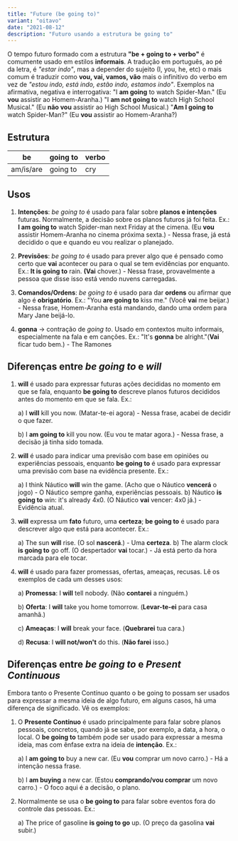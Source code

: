 ```yaml
---
title: "Future (be going to)"
variant: "oitavo"
date: "2021-08-12"
description: "Futuro usando a estrutura be going to"
---
```


O tempo futuro formado com a estrutura **"be + going to + verbo"** é comumente usado em estilos **informais**. A tradução em português, ao pé da letra, é _"estar indo"_, mas a depender do sujeito (I, you, he, etc) o mais comum é traduzir como **vou, vai, vamos, vão** mais o infinitivo do verbo em vez de _"estou indo, está indo, estão indo, estamos indo"_. Exemplos na afirmativa, negativa e interrogativa:
"I **am going** to watch Spider-Man." (Eu **vou** assistir ao Homem-Aranha.)
"I **am not going to** watch High School Musical." (Eu **não vou** assistir ao High School Musical.)
"**Am I going to** watch Spider-Man?" (Eu **vou** assistir ao Homem-Aranha?)

## Estrutura

| be        | going to | verbo |
| --------- | -------- | ----- |
| am/is/are | going to | cry   |

## Usos

1. **Intenções**: _be going to_ é usado para falar sobre **planos e intenções** futuras. Normalmente, a decisão sobre os planos futuros já foi feita. Ex.: **I am going to** watch Spider-man next Friday at the cimena. (Eu **vou** assistir Homem-Aranha no cinema próxima sexta.) - Nessa frase, já está decidido o que e quando eu vou realizar o planejado.

2. **Previsões**: _be going to_ é usado para prever algo que é pensado como certo que **vai** acontecer ou para o qual se tem evidências por enquanto. Ex.: **It is going to** rain. **(Vai** chover.) - Nessa frase, provavelmente a pessoa que disse isso está vendo nuvens carregadas.

3. **Comandos/Ordens**: _be going to_ é usado para dar **ordens** ou afirmar que algo é **obrigatório**. Ex.: "You **are going to** kiss me." (Você **vai** me beijar.) - Nessa frase, Homem-Aranha está mandando, dando uma ordem para Mary Jane beijá-lo.

4. **gonna** → contração de _going to_. Usado em contextos muito informais, especialmente na fala e em canções. Ex.: "It's **gonna** be alright."(**Vai** ficar tudo bem.) - The Ramones

## Diferenças entre _be going to_ e _will_

1.  **will** é usado para expressar futuras ações decididas no momento em que se fala, enquanto **be going to** descreve planos futuros decididos antes do momento em que se fala. Ex.:

    a) I **will** kill you now. (Matar-te-ei agora) - Nessa frase, acabei de decidir o que fazer.

    b) I **am going to** kill you now. (Eu vou te matar agora.) - Nessa frase, a decisão já tinha sido tomada.

2.  **will** é usado para indicar uma previsão com base em opiniões ou experiências pessoais, enquanto **be going to** é usado para expressar uma previsão com base na evidência presente. Ex.:

    a) I think Náutico **will** win the game. (Acho que o Náutico **vencerá** o jogo) - O Náutico sempre ganha, experiências pessoais.
    b) Náutico **is going to** win: it's already 4x0. (O Náutico **vai** vencer: 4x0 já.) - Evidência atual.

3.  **will** expressa um **fato** futuro, uma **certeza**; **be going to** é usado para descrever algo que está para acontecer. Ex.:

    a) The sun **will** rise. (O sol **nascerá**.) - Uma **certeza**.
    b) The alarm clock **is going to** go off. (O despertador **vai** tocar.) - Já está perto da hora marcada para ele tocar.

4.  **will** é usado para fazer promessas, ofertas, ameaças, recusas. Lê os exemplos de cada um desses usos:

    a) **Promessa**: I **will** tell nobody. (Não **contarei** a ninguém.)

    b) **Oferta**: I **will** take you home tomorrow. (**Levar-te-ei** para casa amanhã.)

    c) **Ameaças**: I **will** break your face. (**Quebrarei** tua cara.)

    d) **Recusa**: I **will not/won't** do this. (**Não farei** isso.)

## Diferenças entre _be going to_ e _Present Continuous_

Embora tanto o Presente Contínuo quanto o be going to possam ser usados para expressar a mesma ideia de algo futuro, em alguns casos, há uma diferença de significado. Vê os exemplos:

1. O **Presente Contínuo** é usado principalmente para falar sobre planos pessoais, concretos, quando já se sabe, por exemplo, a data, a hora, o local. O **be going to** também pode ser usado para expressar a mesma ideia, mas com ênfase extra na ideia de **intenção**. Ex.:

   a) I **am going to** buy a new car. (Eu **vou** comprar um novo carro.) - Há a intenção nessa frase.

   b) I **am buying** a new car. (Estou **comprando/vou comprar** um novo carro.) - O foco aqui é a decisão, o plano.

2. Normalmente se usa o **be going to** para falar sobre eventos fora do controle das pessoas. Ex.:

   a) The price of gasoline **is going to go** up. (O preço da gasolina **vai** subir.)
